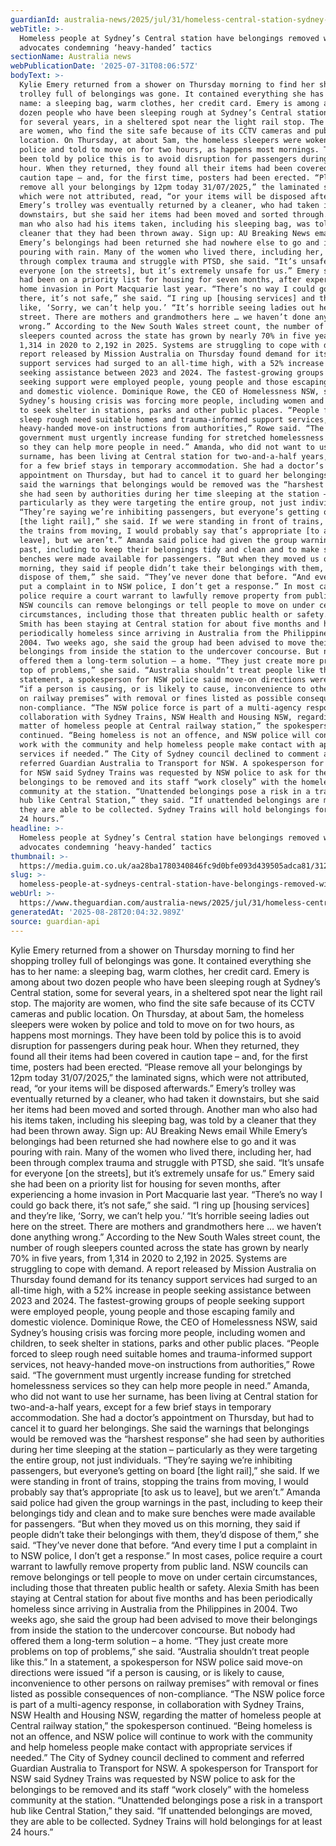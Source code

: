 ```yaml
---
guardianId: australia-news/2025/jul/31/homeless-central-station-sydney-belongings-removed
webTitle: >-
  Homeless people at Sydney’s Central station have belongings removed with
  advocates condemning ‘heavy-handed’ tactics
sectionName: Australia news
webPublicationDate: '2025-07-31T08:06:57Z'
bodyText: >-
  Kylie Emery returned from a shower on Thursday morning to find her shopping
  trolley full of belongings was gone. It contained everything she has to her
  name: a sleeping bag, warm clothes, her credit card. Emery is among about two
  dozen people who have been sleeping rough at Sydney’s Central station, some
  for several years, in a sheltered spot near the light rail stop. The majority
  are women, who find the site safe because of its CCTV cameras and public
  location. On Thursday, at about 5am, the homeless sleepers were woken by
  police and told to move on for two hours, as happens most mornings. They have
  been told by police this is to avoid disruption for passengers during peak
  hour. When they returned, they found all their items had been covered in
  caution tape – and, for the first time, posters had been erected. “Please
  remove all your belongings by 12pm today 31/07/2025,” the laminated signs,
  which were not attributed, read, “or your items will be disposed afterwards.”
  Emery’s trolley was eventually returned by a cleaner, who had taken it
  downstairs, but she said her items had been moved and sorted through. Another
  man who also had his items taken, including his sleeping bag, was told by a
  cleaner that they had been thrown away. Sign up: AU Breaking News email While
  Emery’s belongings had been returned she had nowhere else to go and it was
  pouring with rain. Many of the women who lived there, including her, had been
  through complex trauma and struggle with PTSD, she said. “It’s unsafe for
  everyone [on the streets], but it’s extremely unsafe for us.” Emery said she
  had been on a priority list for housing for seven months, after experiencing a
  home invasion in Port Macquarie last year. “There’s no way I could go back
  there, it’s not safe,” she said. “I ring up [housing services] and they’re
  like, ‘Sorry, we can’t help you.’ “It’s horrible seeing ladies out here on the
  street. There are mothers and grandmothers here … we haven’t done anything
  wrong.” According to the New South Wales street count, the number of rough
  sleepers counted across the state has grown by nearly 70% in five years, from
  1,314 in 2020 to 2,192 in 2025. Systems are struggling to cope with demand. A
  report released by Mission Australia on Thursday found demand for its tenancy
  support services had surged to an all-time high, with a 52% increase in people
  seeking assistance between 2023 and 2024. The fastest-growing groups of people
  seeking support were employed people, young people and those escaping family
  and domestic violence. Dominique Rowe, the CEO of Homelessness NSW, said
  Sydney’s housing crisis was forcing more people, including women and children,
  to seek shelter in stations, parks and other public places. “People forced to
  sleep rough need suitable homes and trauma-informed support services, not
  heavy-handed move-on instructions from authorities,” Rowe said. “The
  government must urgently increase funding for stretched homelessness services
  so they can help more people in need.” Amanda, who did not want to use her
  surname, has been living at Central station for two-and-a-half years, except
  for a few brief stays in temporary accommodation. She had a doctor’s
  appointment on Thursday, but had to cancel it to guard her belongings. She
  said the warnings that belongings would be removed was the “harshest response”
  she had seen by authorities during her time sleeping at the station –
  particularly as they were targeting the entire group, not just individuals.
  “They’re saying we’re inhibiting passengers, but everyone’s getting on board
  [the light rail],” she said. If we were standing in front of trains, stopping
  the trains from moving, I would probably say that’s appropriate [to ask us to
  leave], but we aren’t.” Amanda said police had given the group warnings in the
  past, including to keep their belongings tidy and clean and to make sure
  benches were made available for passengers. “But when they moved us on this
  morning, they said if people didn’t take their belongings with them, they’d
  dispose of them,” she said. “They’ve never done that before. “And every time I
  put a complaint in to NSW police, I don’t get a response.” In most cases,
  police require a court warrant to lawfully remove property from public land.
  NSW councils can remove belongings or tell people to move on under certain
  circumstances, including those that threaten public health or safety. Alexia
  Smith has been staying at Central station for about five months and has been
  periodically homeless since arriving in Australia from the Philippines in
  2004. Two weeks ago, she said the group had been advised to move their
  belongings from inside the station to the undercover concourse. But nobody had
  offered them a long-term solution – a home. “They just create more problems on
  top of problems,” she said. “Australia shouldn’t treat people like this.” In a
  statement, a spokesperson for NSW police said move-on directions were issued
  “if a person is causing, or is likely to cause, inconvenience to other persons
  on railway premises” with removal or fines listed as possible consequences of
  non-compliance. “The NSW police force is part of a multi-agency response, in
  collaboration with Sydney Trains, NSW Health and Housing NSW, regarding the
  matter of homeless people at Central railway station,” the spokesperson
  continued. “Being homeless is not an offence, and NSW police will continue to
  work with the community and help homeless people make contact with appropriate
  services if needed.” The City of Sydney council declined to comment and
  referred Guardian Australia to Transport for NSW. A spokesperson for Transport
  for NSW said Sydney Trains was requested by NSW police to ask for the
  belongings to be removed and its staff “work closely” with the homeless
  community at the station. “Unattended belongings pose a risk in a transport
  hub like Central Station,” they said. “If unattended belongings are moved,
  they are able to be collected. Sydney Trains will hold belongings for at least
  24 hours.”
headline: >-
  Homeless people at Sydney’s Central station have belongings removed with
  advocates condemning ‘heavy-handed’ tactics
thumbnail: >-
  https://media.guim.co.uk/aa28ba1780340846fc9d0bfe093d439505adca81/312_0_6664_5334/500.jpg
slug: >-
  homeless-people-at-sydneys-central-station-have-belongings-removed-with-advocates-condemning-heavy-handed-tactics
webUrl: >-
  https://www.theguardian.com/australia-news/2025/jul/31/homeless-central-station-sydney-belongings-removed
generatedAt: '2025-08-28T20:04:32.989Z'
source: guardian-api
---
```

Kylie Emery returned from a shower on Thursday morning to find her shopping trolley full of belongings was gone. It contained everything she has to her name: a sleeping bag, warm clothes, her credit card. Emery is among about two dozen people who have been sleeping rough at Sydney’s Central station, some for several years, in a sheltered spot near the light rail stop. The majority are women, who find the site safe because of its CCTV cameras and public location. On Thursday, at about 5am, the homeless sleepers were woken by police and told to move on for two hours, as happens most mornings. They have been told by police this is to avoid disruption for passengers during peak hour. When they returned, they found all their items had been covered in caution tape – and, for the first time, posters had been erected. “Please remove all your belongings by 12pm today 31/07/2025,” the laminated signs, which were not attributed, read, “or your items will be disposed afterwards.” Emery’s trolley was eventually returned by a cleaner, who had taken it downstairs, but she said her items had been moved and sorted through. Another man who also had his items taken, including his sleeping bag, was told by a cleaner that they had been thrown away. Sign up: AU Breaking News email While Emery’s belongings had been returned she had nowhere else to go and it was pouring with rain. Many of the women who lived there, including her, had been through complex trauma and struggle with PTSD, she said. “It’s unsafe for everyone [on the streets], but it’s extremely unsafe for us.” Emery said she had been on a priority list for housing for seven months, after experiencing a home invasion in Port Macquarie last year. “There’s no way I could go back there, it’s not safe,” she said. “I ring up [housing services] and they’re like, ‘Sorry, we can’t help you.’ “It’s horrible seeing ladies out here on the street. There are mothers and grandmothers here … we haven’t done anything wrong.” According to the New South Wales street count, the number of rough sleepers counted across the state has grown by nearly 70% in five years, from 1,314 in 2020 to 2,192 in 2025. Systems are struggling to cope with demand. A report released by Mission Australia on Thursday found demand for its tenancy support services had surged to an all-time high, with a 52% increase in people seeking assistance between 2023 and 2024. The fastest-growing groups of people seeking support were employed people, young people and those escaping family and domestic violence. Dominique Rowe, the CEO of Homelessness NSW, said Sydney’s housing crisis was forcing more people, including women and children, to seek shelter in stations, parks and other public places. “People forced to sleep rough need suitable homes and trauma-informed support services, not heavy-handed move-on instructions from authorities,” Rowe said. “The government must urgently increase funding for stretched homelessness services so they can help more people in need.” Amanda, who did not want to use her surname, has been living at Central station for two-and-a-half years, except for a few brief stays in temporary accommodation. She had a doctor’s appointment on Thursday, but had to cancel it to guard her belongings. She said the warnings that belongings would be removed was the “harshest response” she had seen by authorities during her time sleeping at the station – particularly as they were targeting the entire group, not just individuals. “They’re saying we’re inhibiting passengers, but everyone’s getting on board [the light rail],” she said. If we were standing in front of trains, stopping the trains from moving, I would probably say that’s appropriate [to ask us to leave], but we aren’t.” Amanda said police had given the group warnings in the past, including to keep their belongings tidy and clean and to make sure benches were made available for passengers. “But when they moved us on this morning, they said if people didn’t take their belongings with them, they’d dispose of them,” she said. “They’ve never done that before. “And every time I put a complaint in to NSW police, I don’t get a response.” In most cases, police require a court warrant to lawfully remove property from public land. NSW councils can remove belongings or tell people to move on under certain circumstances, including those that threaten public health or safety. Alexia Smith has been staying at Central station for about five months and has been periodically homeless since arriving in Australia from the Philippines in 2004. Two weeks ago, she said the group had been advised to move their belongings from inside the station to the undercover concourse. But nobody had offered them a long-term solution – a home. “They just create more problems on top of problems,” she said. “Australia shouldn’t treat people like this.” In a statement, a spokesperson for NSW police said move-on directions were issued “if a person is causing, or is likely to cause, inconvenience to other persons on railway premises” with removal or fines listed as possible consequences of non-compliance. “The NSW police force is part of a multi-agency response, in collaboration with Sydney Trains, NSW Health and Housing NSW, regarding the matter of homeless people at Central railway station,” the spokesperson continued. “Being homeless is not an offence, and NSW police will continue to work with the community and help homeless people make contact with appropriate services if needed.” The City of Sydney council declined to comment and referred Guardian Australia to Transport for NSW. A spokesperson for Transport for NSW said Sydney Trains was requested by NSW police to ask for the belongings to be removed and its staff “work closely” with the homeless community at the station. “Unattended belongings pose a risk in a transport hub like Central Station,” they said. “If unattended belongings are moved, they are able to be collected. Sydney Trains will hold belongings for at least 24 hours.”
